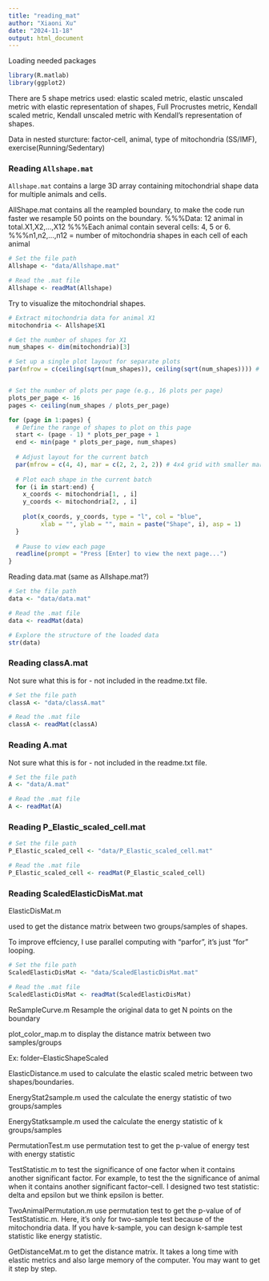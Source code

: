 ```yaml
---
title: "reading_mat"
author: "Xiaoni Xu"
date: "2024-11-18"
output: html_document
---
```


Loading needed packages
```r
library(R.matlab)
library(ggplot2)
```




There are 5 shape metrics used: elastic scaled metric, elastic unscaled metric with elastic representation of shapes,  Full Procrustes metric, Kendall scaled metric, Kendall unscaled metric with Kendall's representation of shapes. 

Data in nested sturcture: factor-cell, animal, type of mitochondria (SS/IMF), exercise(Running/Sedentary)


### Reading `Allshape.mat`

`Allshape.mat` contains a large 3D array containing mitochondrial shape data for multiple animals and cells.

AllShape.mat contains all the reampled boundary, to make the code run faster we resample 50 points on the boundary.
%%%Data: 12 animal in total.X1,X2,...,X12 
%%%Each animal contain several cells: 4, 5 or 6.
%%%n1,n2,...,n12 = number of mitochondria shapes in each cell of each animal

```r
# Set the file path
Allshape <- "data/Allshape.mat"

# Read the .mat file
Allshape <- readMat(Allshape)
```

Try to visualize the mitochondrial shapes.
```r
# Extract mitochondria data for animal X1
mitochondria <- Allshape$X1

# Get the number of shapes for X1
num_shapes <- dim(mitochondria)[3]

# Set up a single plot layout for separate plots
par(mfrow = c(ceiling(sqrt(num_shapes)), ceiling(sqrt(num_shapes)))) # Square grid layout


# Set the number of plots per page (e.g., 16 plots per page)
plots_per_page <- 16
pages <- ceiling(num_shapes / plots_per_page)

for (page in 1:pages) {
  # Define the range of shapes to plot on this page
  start <- (page - 1) * plots_per_page + 1
  end <- min(page * plots_per_page, num_shapes)
  
  # Adjust layout for the current batch
  par(mfrow = c(4, 4), mar = c(2, 2, 2, 2)) # 4x4 grid with smaller margins
  
  # Plot each shape in the current batch
  for (i in start:end) {
    x_coords <- mitochondria[1, , i]
    y_coords <- mitochondria[2, , i]
    
    plot(x_coords, y_coords, type = "l", col = "blue",
         xlab = "", ylab = "", main = paste("Shape", i), asp = 1)
  }
  
  # Pause to view each page
  readline(prompt = "Press [Enter] to view the next page...")
}
```


Reading data.mat (same as Allshape.mat?)
```r
# Set the file path
data <- "data/data.mat"

# Read the .mat file
data <- readMat(data)

# Explore the structure of the loaded data
str(data)
```


### Reading classA.mat

Not sure what this is for - not included in the readme.txt file.
```r

# Set the file path
classA <- "data/classA.mat"

# Read the .mat file
classA <- readMat(classA)
```

### Reading A.mat

Not sure what this is for - not included in the readme.txt file.
```r

# Set the file path
A <- "data/A.mat"

# Read the .mat file
A <- readMat(A)
```

### Reading P_Elastic_scaled_cell.mat

```r

# Set the file path
P_Elastic_scaled_cell <- "data/P_Elastic_scaled_cell.mat"

# Read the .mat file
P_Elastic_scaled_cell <- readMat(P_Elastic_scaled_cell)
```

### Reading ScaledElasticDisMat.mat

ElasticDisMat.m

used to get the distance matrix between two groups/samples of shapes. 

To improve effciency, I use parallel computing with "parfor", it's just "for" looping.

```r
# Set the file path
ScaledElasticDisMat <- "data/ScaledElasticDisMat.mat"

# Read the .mat file
ScaledElasticDisMat <- readMat(ScaledElasticDisMat)
```



ReSampleCurve.m
Resample the original data to get N points on the boundary

plot_color_map.m
to display the distance matrix between two samples/groups

Ex: folder--ElasticShapeScaled


ElasticDistance.m
used to calculate the elastic scaled metric between two shapes/boundaries. 


EnergyStat2sample.m
used the calculate the energy statistic of two groups/samples

EnergyStatksample.m
used the calculate the energy statistic of k groups/samples

PermutationTest.m
use permutation test to get the p-value of energy test with energy statistic

TestStatistic.m
to test the significance of one factor when it contains another significant factor. 
For example, to test the the significance of animal when it contains another significant factor--cell.
I designed two test statistic: delta and epsilon but we think epsilon is better. 

TwoAnimalPermutation.m
use permutation test to get the p-value of of TestStatistic.m. Here, it's only for two-sample test 
because of the mitochondria data. If you have k-sample, you can design k-sample test statistic like 
energy statistic.


GetDistanceMat.m
to get the distance matrix. It takes a long time with elastic metrics and also large memory of the computer.
You may want to get it step by step.
